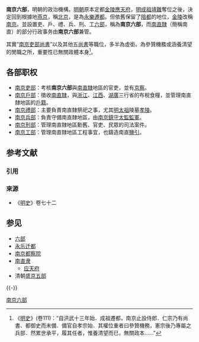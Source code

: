 '''南京六部'''，明朝的政治機構。[[明朝|明朝]]原本定都[[金陵|金陵]][[应天府_(明朝)|應天府]]，[[明成祖|明成祖]][[靖難|靖難]]奪位之後，決定回到根據地[[燕京|燕京]]，稱[[北京|北京]]，是為[[永樂遷都|永樂遷都]]。但依舊保留了[[陪都|陪都]]的地位，[[金陵|金陵]]改稱[[南京|南京]]。並設置吏、戶、禮、兵、刑、工[[六部|六部]]，稱為'''南京六部'''，而[[南直隸|南直隸]]（簡稱南直）的部分行政事务由'''南京六部'''兼管。

其實“[[南京吏部尚書|南京吏部尚書]]”以及其他五[[尚書|尚書]]等職位，多半為虛銜。為參贊機務或涵養清望的閒職之所，重要性已無關政體本身<ref>《[[明史|明史]]》(卷111)：“自洪武十三年始．成祖遷都，南京止設侍郎．仁宗乃有尚書、都御史而未備．備官自孝宗始．其權位重者曰參贊機務，憲宗後乃專屬之兵部．然累世承平，履其任者，惟養清望而已，無關政本……”</ref>。

== 各部职权 ==
* [[南京吏部|南京吏部]]：考核'''南京六部'''與[[南直隸|南直隸]]地區的官吏，並有[[京察|京察]]。
* [[南京戶部|南京戶部]]：徵收[[南直隸|南直隸]]，與[[浙江|浙江]]、[[江西|江西]]、[[湖廣|湖廣]]三行省的布稅食糧，並管理南直隸地區的[[戶籍|戶籍]]。
* [[南京禮部|南京禮部]]：主要負責南直隸祭祀之事，尤其[[明太祖|明太祖]]陵墓[[孝陵|孝陵]]。
* [[南京兵部|南京兵部]]：負責守備南直隸地區，由[[南京|南京]][[鎮守太監|鎮守太監]][[監軍|監軍]]。
* [[南京刑部|南京刑部]]：管理南直隸地區勳舊、官吏、民眾的司法案件。
* [[南京工部|南京工部]]：管理南直隸地區工程事宜，也鑄造南直[[鹽引|鹽引]]。

== 参考文献 ==
=== 引用 ===
{{Reflist}}

=== 來源 ===
{{ReflistH}}
* 《[[明史|明史]]》卷七十二
{{ReflistF}}

== 参见 ==
{{Portal box|中国|历史|南京}}
* [[六部|六部]]
* [[永乐迁都|永乐迁都]]
* [[南京都察院|南京都察院]]
* [[南直隶|南直隶]]
** [[应天府_(明朝)|应天府]]
* 清朝[[盛京五部|盛京五部]]

{{-}}
{{明朝中央官制|南}}
{{明朝六部}}

[[Category:南京六部|]]

{{中國歷史小作品}}